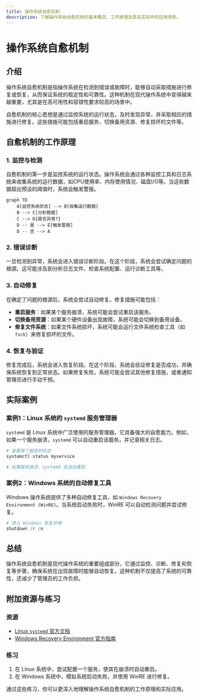 ```yaml
---
title: 操作系统自愈机制
description: 了解操作系统自愈机制的基本概念、工作原理及其在实际中的应用场景。
---
```


# 操作系统自愈机制

## 介绍

操作系统自愈机制是指操作系统在检测到错误或故障时，能够自动采取措施进行修复或恢复，从而保证系统的稳定性和可靠性。这种机制在现代操作系统中变得越来越重要，尤其是在高可用性和容错性要求较高的场景中。

自愈机制的核心思想是通过监控系统的运行状态，及时发现异常，并采取相应的措施进行修复。这些措施可能包括重启服务、切换备用资源、修复损坏的文件等。

## 自愈机制的工作原理

### 1. 监控与检测

自愈机制的第一步是监控系统的运行状态。操作系统会通过各种监控工具和日志系统来收集系统的运行数据，如CPU使用率、内存使用情况、磁盘I/O等。当这些数据超出预设的阈值时，系统会触发警报。

```mermaid
graph TD
    A[监控系统状态] --> B[收集运行数据]
    B --> C[分析数据]
    C --> D{是否异常?}
    D -- 是 --> E[触发警报]
    D -- 否 --> A
```

### 2. 错误诊断

一旦检测到异常，系统会进入错误诊断阶段。在这个阶段，系统会尝试确定问题的根源。这可能涉及到分析日志文件、检查系统配置、运行诊断工具等。

### 3. 自动修复

在确定了问题的根源后，系统会尝试自动修复。修复措施可能包括：

- **重启服务**：如果某个服务崩溃，系统可能会尝试重启该服务。
- **切换备用资源**：如果某个硬件设备出现故障，系统可能会切换到备用设备。
- **修复文件系统**：如果文件系统损坏，系统可能会运行文件系统检查工具（如 `fsck`）来修复损坏的文件。

### 4. 恢复与验证

修复完成后，系统会进入恢复阶段。在这个阶段，系统会验证修复是否成功，并确保系统恢复到正常状态。如果修复失败，系统可能会尝试其他修复措施，或者通知管理员进行手动干预。

## 实际案例

### 案例1：Linux 系统的 `systemd` 服务管理器

`systemd` 是 Linux 系统中广泛使用的服务管理器。它具备强大的自愈能力。例如，如果一个服务崩溃，`systemd` 可以自动重启该服务，并记录相关日志。

```bash
# 查看某个服务的状态
systemctl status myservice

# 如果服务崩溃，systemd 会自动重启
```

### 案例2：Windows 系统的自动修复工具

Windows 操作系统提供了多种自动修复工具，如 `Windows Recovery Environment (WinRE)`。当系统启动失败时，WinRE 可以自动检测问题并尝试修复。

```powershell
# 进入 Windows 恢复环境
shutdown /r /o
```

## 总结

操作系统自愈机制是现代操作系统的重要组成部分，它通过监控、诊断、修复和恢复等步骤，确保系统在出现故障时能够自动恢复。这种机制不仅提高了系统的可靠性，还减少了管理员的工作负担。

## 附加资源与练习

### 资源

- [Linux `systemd` 官方文档](https://www.freedesktop.org/wiki/Software/systemd/)
- [Windows Recovery Environment 官方指南](https://docs.microsoft.com/en-us/windows-hardware/manufacture/desktop/windows-recovery-environment--windows-re--technical-reference)

### 练习

1. 在 Linux 系统中，尝试配置一个服务，使其在崩溃时自动重启。
2. 在 Windows 系统中，模拟系统启动失败，并使用 WinRE 进行修复。

通过这些练习，你可以更深入地理解操作系统自愈机制的工作原理和实际应用。